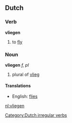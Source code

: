 == Dutch ==
===Verb===
'''vliegen'''

# to [[fly]]

===Noun===
'''vliegen''' ''f, pl''

# plural of [[vlieg]]

==== Translations ====
*English: [[flies]]

[[Category:Dutch irregular verbs]]
[[nl:vliegen]]